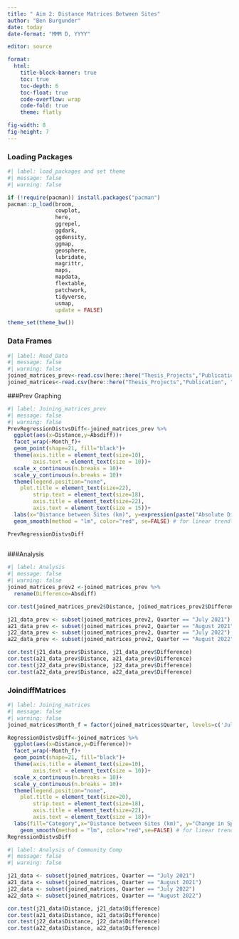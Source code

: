 ---
title: " Aim 2: Distance Matrices Between Sites"
author: "Ben Burgunder"
date: today
date-format: "MMM D, YYYY"

editor: source

format:
  html:
    title-block-banner: true
    toc: true
    toc-depth: 6
    toc-float: true
    code-overflow: wrap
    code-fold: true
    theme: flatly

fig-width: 8
fig-height: 7
---

### Loading Packages

```{r}
#| label: load_packages and set theme
#| message: false
#| warning: false

if (!require(pacman)) install.packages("pacman")
pacman::p_load(broom,
               cowplot,
               here, 
               ggrepel,
               ggdark,
               ggdensity,
               ggmap,
               geosphere,
               lubridate,
               magrittr,
               maps,
               mapdata,
               flextable,
               patchwork,
               tidyverse, 
               usmap,
               update = FALSE)

theme_set(theme_bw())

```


### Data Frames
```{r}
#| label: Read_Data
#| message: false
#| warning: false
joined_matrices_prev<-read.csv(here::here("Thesis_Projects","Publication", "Prev_Haversine.csv"))
joined_matrices<-read.csv(here::here("Thesis_Projects","Publication", "Comp_Haversine.csv"))
```

###Prev Graphing
```{r}
#| label: Joining_matrices_prev
#| message: false
#| warning: false
PrevRegressionDistvsDiff<-joined_matrices_prev %>% 
  ggplot(aes(x=Distance,y=Absdiff))+
  facet_wrap(~Month_f)+
  geom_point(shape=21, fill="black")+
  theme(axis.title = element_text(size=10),
        axis.text = element_text(size = 10))+
  scale_x_continuous(n.breaks = 10)+
  scale_y_continuous(n.breaks = 10)+
  theme(legend.position="none",
    plot.title = element_text(size=22),
        strip.text = element_text(size=18),
        axis.title = element_text(size=22),
        axis.text = element_text(size = 15))+
  labs(x="Distance between Sites (km)", y=expression(paste("Absolute Difference Between Site ", italic(" Cx. pipiens"), " MIR")), title="")+
  geom_smooth(method = "lm", color="red", se=FALSE) # for linear trendline

PrevRegressionDistvsDiff  
  
```

###Analysis
```{r}
#| label: Analysis
#| message: false
#| warning: false
joined_matrices_prev2 <-joined_matrices_prev %>% 
  rename(Difference=Absdiff)

cor.test(joined_matrices_prev2$Distance, joined_matrices_prev2$Difference)

j21_data_prev <- subset(joined_matrices_prev2, Quarter == "July 2021") #significant
a21_data_prev <- subset(joined_matrices_prev2, Quarter == "August 2021")
j22_data_prev <- subset(joined_matrices_prev2, Quarter == "July 2022")
a22_data_prev <- subset(joined_matrices_prev2, Quarter == "August 2022") #significant

cor.test(j21_data_prev$Distance, j21_data_prev$Difference)
cor.test(a21_data_prev$Distance, a21_data_prev$Difference)
cor.test(j22_data_prev$Distance, j22_data_prev$Difference)
cor.test(a22_data_prev$Distance, a22_data_prev$Difference)
```

### JoindiffMatrices

```{r}
#| label: Joining_matrices
#| message: false
#| warning: false
joined_matrices$Month_f = factor(joined_matrices$Quarter, levels=c('July 2021','August 2021','July 2022','August 2022'))

RegressionDistvsDiff<-joined_matrices %>% 
  ggplot(aes(x=Distance,y=Difference))+
  facet_wrap(~Month_f)+
  geom_point(shape=21, fill="black")+
  theme(axis.title = element_text(size=10),
        axis.text = element_text(size = 10))+
  scale_x_continuous(n.breaks = 10)+
  scale_y_continuous(n.breaks = 10)+
  theme(legend.position="none",
    plot.title = element_text(size=20),
        strip.text = element_text(size=18),
        axis.title = element_text(size=22),
        axis.text = element_text(size = 18))+
  labs(fill="Category",x="Distance between Sites (km)", y="Change in Species Composition between Sites", color="Sampling Week",title="")+
    geom_smooth(method = "lm", color="red",se=FALSE) # for linear trendline
RegressionDistvsDiff
```

```{r}
#| label: Analysis of Community Comp
#| message: false
#| warning: false

j21_data <- subset(joined_matrices, Quarter == "July 2021")
a21_data <- subset(joined_matrices, Quarter == "August 2021")
j22_data <- subset(joined_matrices, Quarter == "July 2022")
a22_data <- subset(joined_matrices, Quarter == "August 2022")

cor.test(j21_data$Distance, j21_data$Difference)
cor.test(a21_data$Distance, a21_data$Difference)
cor.test(j22_data$Distance, j22_data$Difference)
cor.test(a22_data$Distance, a22_data$Difference)
```


